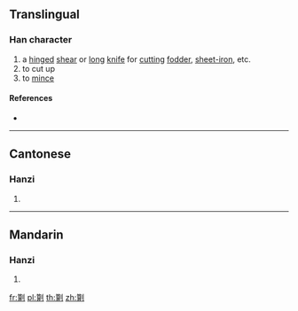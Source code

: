 {{character info/new}}
==Translingual==

===Han character===
{{Han char|rn=18|rad=刀|as=14|sn=16|four=|canj=HTLN|ids=⿰算刂}}

# a [[hinge]]d [[shear]] or [[long]] [[knife]] for [[cut]]ting [[fodder]], [[sheet-iron]], etc.
# to cut up
# to [[mince]]

====References====
* {{Han ref|kx=0145.040|hdz=10360.190|uh=350D|ud=13581}}

----

==Cantonese==

===Hanzi===
{{yue-hanzi|jyut=[[cap3]], [[zaa3]], [[zaai3]]|y=chap3, ja3, jaai3}}

# {{defn|lang=yue|sort=刀14}}

----

==Mandarin==

===Hanzi===
{{cmn-hanzi|pin=[[chuā]] ([[chua1]]), [[duǒ]] ([[duo3]]), [[zhá]] ([[zha2]])|wg=ch'ua<sup>1</sup>, to<sup>3</sup>, cha<sup>2</sup>}}

# {{defn|lang=cmn|sort=刀14}}

[[fr:㔍]]
[[pl:㔍]]
[[th:㔍]]
[[zh:㔍]]